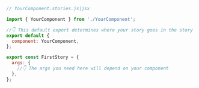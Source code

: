 ```js
// YourComponent.stories.js|jsx

import { YourComponent } from './YourComponent';

//👇 This default export determines where your story goes in the story list
export default {
  component: YourComponent,
};

export const FirstStory = {
  args: {
    //👇 The args you need here will depend on your component
  },
};
```
